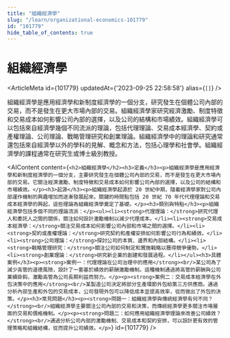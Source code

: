 ```yaml
---
title: "組織經濟學"
slug: "/learn/organizational-economics-101779"
id: "101779"
hide_table_of_contents: true
---
```



# 組織經濟學

<ArticleMeta id={101779} updatedAt={'2023-09-25 22:58:58'} alias={`[]`} />
<div className='border-solid border-b border-t-0 my-4 border-[var(--ifm-color-gray-300)]' />

組織經濟學是應用經濟學和新制度經濟學的一個分支，研究發生在個體公司內部的交易，而不是發生在更大市場內部的交易。組織經濟學家研究經濟激勵、制度特徵和交易成本如何影響公司內部的選擇，以及公司的結構和市場績效。組織經濟學可以包括來自經濟學幾個不同流派的理論，包括代理理論、交易成本經濟學、契約或產權理論、公司理論、戰略管理研究和創業理論。組織經濟學中的理論和研究通常還包括來自經濟學以外的學科的見解、概念和方法，包括心理學和社會學。組織經濟學的課程通常在研究生或博士級別教授。

<AIContent content={`<h2>組織經濟學</h2><h3>定義</h3><p>組織經濟學是應用經濟學和新制度經濟學的一個分支，主要研究發生在個體公司內部的交易，而不是發生在更大市場內部的交易。它關注經濟激勵、制度特徵和交易成本如何影響公司內部的選擇，以及公司的結構和市場績效。</p><h3>起源</h3><p>組織經濟學起源於 20 世紀中期，隨着經濟學家對公司內部運作機制的興趣增加而逐漸發展起來。關鍵的時間點包括 20 世紀 70 年代代理理論和交易成本經濟學的興起，這些理論為組織經濟學奠定了基礎。</p><h3>類別與特點</h3><p>組織經濟學包括多個不同的理論流派：</p><ul><li><strong>代理理論：</strong>研究代理人和委託人之間的關係，關注如何設計激勵機制以減少代理成本。</li><li><strong>交易成本經濟學：</strong>關注交易成本如何影響公司內部和市場之間的選擇。</li><li><strong>契約或產權理論：</strong>研究契約和產權安排如何影響公司行為和績效。</li><li><strong>公司理論：</strong>探討公司的本質、邊界和內部結構。</li><li><strong>戰略管理研究：</strong>關注公司如何制定和實施戰略以獲得競爭優勢。</li><li><strong>創業理論：</strong>研究新企業的創建和發展過程。</li></ul><h3>具體案例</h3><p><strong>案例一：代理理論在公司治理中的應用</strong><br/>某公司為了減少高管的道德風險，設計了一套基於績效的薪酬激勵機制。這種機制通過將高管的薪酬與公司業績掛鈎，激勵高管為公司長期利益而努力。</p><p><strong>案例二：交易成本經濟學在外包決策中的應用</strong><br/>某製造公司決定將部分生產環節外包給第三方供應商。通過分析內部生產和外包的交易成本，公司發現外包可以降低成本並提高效率，從而做出了外包的決策。</p><h3>常見問題</h3><p><strong>問題一：組織經濟學與傳統經濟學有何不同？</strong><br/>組織經濟學主要關注公司內部的交易和決策，而傳統經濟學更多關注市場層面的交易和價格機制。</p><p><strong>問題二：如何應用組織經濟學理論來改善公司績效？</strong><br/>通過分析公司內部的激勵機制、交易成本和契約安排，可以設計更有效的管理策略和組織結構，從而提升公司績效。</p>`} id={101779} />
